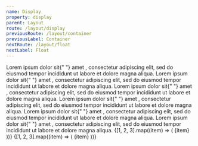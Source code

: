 ```yaml
---
name: Display
property: display
parent: Layout
route: /layout/display
previousRoute: /layout/container
previousLabel: Container
nextRoute: /layout/float
nextLabel: Float
---
```



<Grid>
  <InfoBox pattern="inline" isDefault>
    <Box className="bg-gray-100 p-4 rounded">
      Lorem ipsum dolor sit{" "}
      <Box className="text-white px-2 rounded-sm inline font-bold bg-blue-400">
        amet
      </Box>
      , consectetur adipiscing elit, sed do eiusmod tempor incididunt ut labore et
      dolore magna aliqua.
    </Box>
  </InfoBox>
  <InfoBox pattern="inline-block">
    <Box className="bg-gray-100 p-4 rounded">
      Lorem ipsum dolor sit{" "}
      <Box className="text-white p-2 px-4 rounded-sm inline-block font-bold bg-blue-400">
        amet
      </Box>
      , consectetur adipiscing elit, sed do eiusmod tempor incididunt ut labore et
      dolore magna aliqua.
    </Box>
  </InfoBox>
  <InfoBox pattern="block">
    <Box className="bg-gray-100 p-4 rounded">
      Lorem ipsum dolor sit{" "}
      <Box className="text-white p-2 rounded-sm block font-bold bg-blue-400">
        amet
      </Box>
      , consectetur adipiscing elit, sed do eiusmod tempor incididunt ut labore et
      dolore magna aliqua.
    </Box>
  </InfoBox>
  <InfoBox pattern="table">
    <Box className="bg-gray-100 p-4 rounded">
      Lorem ipsum dolor sit{" "}
      <Box className="text-white p-2 rounded-sm table font-bold bg-blue-400">
        amet
      </Box>
      , consectetur adipiscing elit, sed do eiusmod tempor incididunt ut labore et
      dolore magna aliqua.
    </Box>
  </InfoBox>
  <InfoBox pattern="table-row">
    <Box className="bg-gray-100 p-4 rounded">
      Lorem ipsum dolor sit{" "}
      <Box className="text-white p-2 rounded-sm table-row font-bold bg-blue-400">
        amet
      </Box>
      , consectetur adipiscing elit, sed do eiusmod tempor incididunt ut labore et
      dolore magna aliqua.
    </Box>
  </InfoBox>
  <InfoBox pattern="table-cell">
    <Box className="bg-gray-100 p-4 rounded">
      Lorem ipsum dolor sit{" "}
      <Box className="text-white p-2 rounded-sm table-cell font-bold bg-blue-400">
        amet
      </Box>
      , consectetur adipiscing elit, sed do eiusmod tempor incididunt ut labore et
      dolore magna aliqua.
    </Box>
  </InfoBox>
  <InfoBox pattern="flex">
    <Box className="flex bg-blue-100 p-1 rounded">
      {[1, 2, 3].map((item) => (
        <Box
          key={`display-flex-${item}`}
          className="text-sm bold flex items-center justify-center bg-blue-400 rounded-sm text-blue-100 h-8 m-1 flex-grow"
        >
          {item}
        </Box>
      ))}
    </Box>
  </InfoBox>
  <InfoBox pattern="inline-flex">
    <Box className="flex bg-blue-100 p-1 rounded">
      {[1, 2, 3].map((item) => (
        <Box
          key={`display-inline-flex-${item}`}
          className="text-sm bold flex items-center justify-center bg-blue-400 rounded-sm text-blue-100 h-8 w-8 m-1"
        >
          {item}
        </Box>
      ))}
    </Box>
  </InfoBox>
</Grid>
